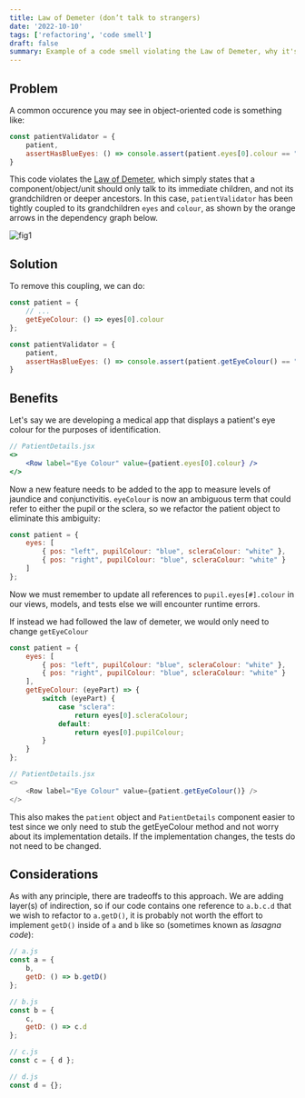 ```yaml
---
title: Law of Demeter (don’t talk to strangers)
date: '2022-10-10'
tags: ['refactoring', 'code smell']
draft: false
summary: Example of a code smell violating the Law of Demeter, why it's bad, and how to fix it.
---
```


## Problem

A common occurence you may see in object-oriented code is something like:

```js
const patientValidator = {
    patient,
    assertHasBlueEyes: () => console.assert(patient.eyes[0].colour == "blue");
}
```

This code violates the [Law of Demeter](https://en.wikipedia.org/wiki/Law_of_Demeter), which simply states that a component/object/unit should only talk to its immediate children, and not its grandchildren or deeper ancestors. In this case, `patientValidator` has been tightly coupled to its grandchildren `eyes` and `colour`, as shown by the orange arrows in the dependency graph below.

![fig1](/static/images/law-of-demeter/patientvalidator-dependencies.png)

## Solution

To remove this coupling, we can do:

```js
const patient = {
    // ...
    getEyeColour: () => eyes[0].colour
};

const patientValidator = {
    patient,
    assertHasBlueEyes: () => console.assert(patient.getEyeColour() == "blue");
}
```

## Benefits

Let's say we are developing a medical app that displays a patient's eye colour for the purposes of identification.

```jsx
// PatientDetails.jsx
<>
    <Row label="Eye Colour" value={patient.eyes[0].colour} />
</>
```

Now a new feature needs to be added to the app to measure levels of jaundice and conjunctivitis. `eyeColour` is now an ambiguous term that could refer to either the pupil or the sclera, so we refactor the patient object to eliminate this ambiguity:

```js
const patient = {
    eyes: [
        { pos: "left", pupilColour: "blue", scleraColour: "white" },
        { pos: "right", pupilColour: "blue", scleraColour: "white" }
    ]
};
```

Now we must remember to update all references to `pupil.eyes[#].colour` in our views, models, and tests else we will encounter runtime errors.

If instead we had followed the law of demeter, we would only need to change `getEyeColour`

```js
const patient = {
    eyes: [
        { pos: "left", pupilColour: "blue", scleraColour: "white" },
        { pos: "right", pupilColour: "blue", scleraColour: "white" }
    ],
    getEyeColour: (eyePart) => {
        switch (eyePart) {
            case "sclera":
                return eyes[0].scleraColour;
            default:
                return eyes[0].pupilColour;
        }
    }
};

// PatientDetails.jsx
<>
    <Row label="Eye Colour" value={patient.getEyeColour()} />
</>
```
This also makes the `patient` object and `PatientDetails` component easier to test since we only need to stub the getEyeColour method and not worry about its implementation details. If the implementation changes, the tests do not need to be changed.

## Considerations
As with any principle, there are tradeoffs to this approach. We are adding layer(s) of indirection, so if our code contains one reference to `a.b.c.d` that we wish to refactor to `a.getD()`, it is probably not worth the effort to implement `getD()` inside of `a` and `b` like so (sometimes known as *lasagna code*):

```js
// a.js
const a = {
    b,
    getD: () => b.getD()
};

// b.js
const b = { 
    c,
    getD: () => c.d
};

// c.js
const c = { d };

// d.js
const d = {};
```
